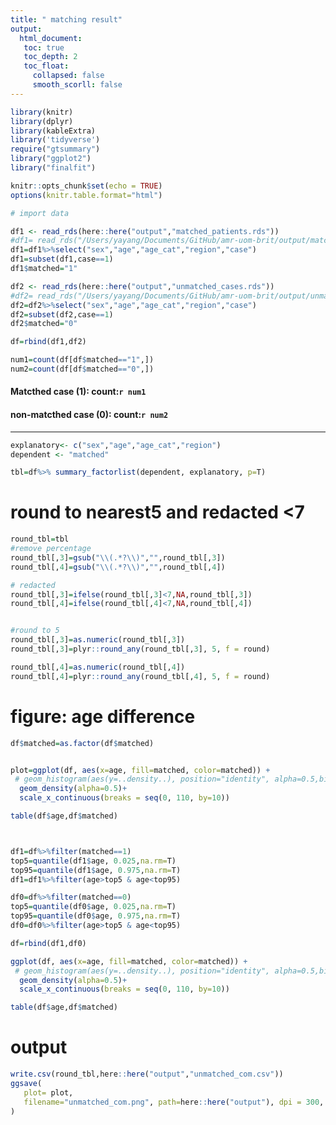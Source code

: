```yaml
---
title: " matching result"
output: 
  html_document:
   toc: true
   toc_depth: 2
   toc_float:
     collapsed: false
     smooth_scorll: false
---
```


```r
library(knitr)
library(dplyr)
library(kableExtra)
library('tidyverse')
require("gtsummary")
library("ggplot2")
library("finalfit")

knitr::opts_chunk$set(echo = TRUE)
options(knitr.table.format="html")
```



```r
# import data

df1 <- read_rds(here::here("output","matched_patients.rds"))
#df1= read_rds("/Users/yayang/Documents/GitHub/amr-uom-brit/output/matched_patients.rds")
df1=df1%>%select("sex","age","age_cat","region","case") 
df1=subset(df1,case==1)
df1$matched="1"

df2 <- read_rds(here::here("output","unmatched_cases.rds"))
#df2= read_rds("/Users/yayang/Documents/GitHub/amr-uom-brit/output/unmatched_cases.rds.rds")
df2=df2%>%select("sex","age","age_cat","region","case") 
df2=subset(df2,case==1)
df2$matched="0"

df=rbind(df1,df2)

```


```r
num1=count(df[df$matched=="1",])
num2=count(df[df$matched=="0",])
```

#### Matcthed case (1): **count:`r num1`**
#### non-matcthed case (0): **count:`r num2`**

***




```r

explanatory<- c("sex","age","age_cat","region")
dependent <- "matched"

tbl=df%>% summary_factorlist(dependent, explanatory, p=T)

```

# round to nearest5 and redacted <7
```r
round_tbl=tbl
#remove percentage
round_tbl[,3]=gsub("\\(.*?\\)","",round_tbl[,3])
round_tbl[,4]=gsub("\\(.*?\\)","",round_tbl[,4])

# redacted
round_tbl[,3]=ifelse(round_tbl[,3]<7,NA,round_tbl[,3])
round_tbl[,4]=ifelse(round_tbl[,4]<7,NA,round_tbl[,4])


#round to 5
round_tbl[,3]=as.numeric(round_tbl[,3])
round_tbl[,3]=plyr::round_any(round_tbl[,3], 5, f = round)

round_tbl[,4]=as.numeric(round_tbl[,4])
round_tbl[,4]=plyr::round_any(round_tbl[,4], 5, f = round)
```

# figure: age difference
```r
df$matched=as.factor(df$matched)


plot=ggplot(df, aes(x=age, fill=matched, color=matched)) +
 # geom_histogram(aes(y=..density..), position="identity", alpha=0.5,bins=30)+
  geom_density(alpha=0.5)+
  scale_x_continuous(breaks = seq(0, 110, by=10))

table(df$age,df$matched)



df1=df%>%filter(matched==1)
top5=quantile(df1$age, 0.025,na.rm=T)
top95=quantile(df1$age, 0.975,na.rm=T)
df1=df1%>%filter(age>top5 & age<top95)

df0=df%>%filter(matched==0)
top5=quantile(df0$age, 0.025,na.rm=T)
top95=quantile(df0$age, 0.975,na.rm=T)
df0=df0%>%filter(age>top5 & age<top95)

df=rbind(df1,df0)

ggplot(df, aes(x=age, fill=matched, color=matched)) +
 # geom_histogram(aes(y=..density..), position="identity", alpha=0.5,bins=30)+
  geom_density(alpha=0.5)+
  scale_x_continuous(breaks = seq(0, 110, by=10))

table(df$age,df$matched)

```

# output
```r
write.csv(round_tbl,here::here("output","unmatched_com.csv"))
ggsave(
   plot= plot,
   filename="unmatched_com.png", path=here::here("output"), dpi = 300,
)          
```



